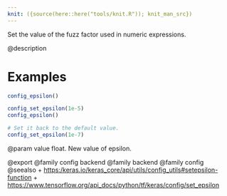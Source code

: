 ```yaml
---
knit: ({source(here::here("tools/knit.R")); knit_man_src})
---
```

Set the value of the fuzz factor used in numeric expressions.

@description

# Examples
```r
config_epsilon()
```

```r
config_set_epsilon(1e-5)
config_epsilon()
```

```r
# Set it back to the default value.
config_set_epsilon(1e-7)
```

@param value
float. New value of epsilon.

@export
@family config backend
@family backend
@family config
@seealso
+ <https:/keras.io/keras_core/api/utils/config_utils#setepsilon-function>
+ <https://www.tensorflow.org/api_docs/python/tf/keras/config/set_epsilon>
